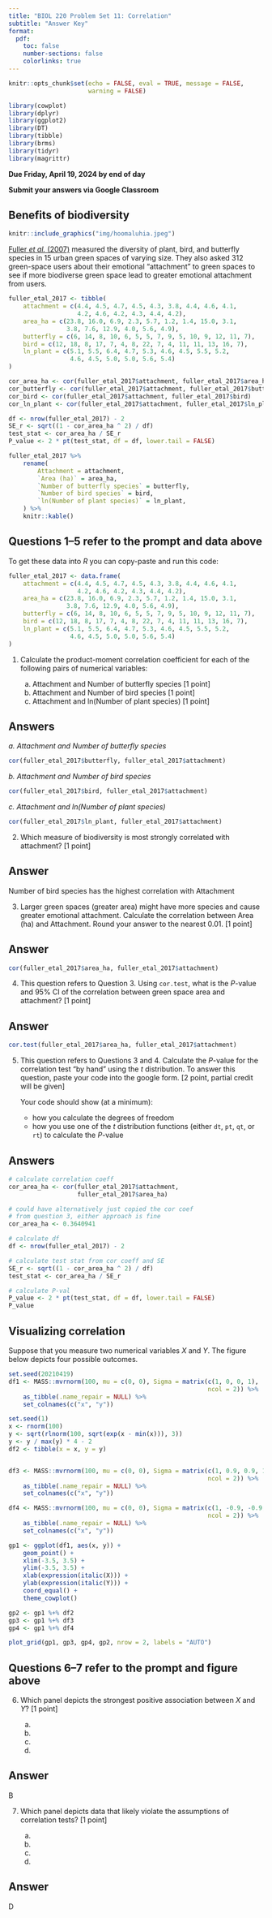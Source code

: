 ```yaml
---
title: "BIOL 220 Problem Set 11: Correlation"
subtitle: "Answer Key"
format:
  pdf:
    toc: false
    number-sections: false
    colorlinks: true
---
```


```r
knitr::opts_chunk$set(echo = FALSE, eval = TRUE, message = FALSE, 
                      warning = FALSE)

library(cowplot)
library(dplyr)
library(ggplot2)
library(DT)
library(tibble)
library(brms)
library(tidyr)
library(magrittr)
```


**Due Friday, April 19, 2024 by end of day**

**Submit your answers via Google Classroom**


## Benefits of biodiversity {.unnumbered}

```r
knitr::include_graphics("img/hoomaluhia.jpeg")
```

[Fuller *et al.* (2007)](https://doi.org/10.1098/rsbl.2007.0149) measured the diversity of plant, bird, and butterfly species in 15 urban green spaces of varying size. They also asked 312 green-space users about their emotional "attachment" to green spaces to see if more biodiverse green space lead to greater emotional attachment from users.


```r

fuller_etal_2017 <- tibble(
    attachment = c(4.4, 4.5, 4.7, 4.5, 4.3, 3.8, 4.4, 4.6, 4.1,
                   4.2, 4.6, 4.2, 4.3, 4.4, 4.2),
    area_ha = c(23.8, 16.0, 6.9, 2.3, 5.7, 1.2, 1.4, 15.0, 3.1, 
                3.8, 7.6, 12.9, 4.0, 5.6, 4.9),
    butterfly = c(6, 14, 8, 10, 6, 5, 5, 7, 9, 5, 10, 9, 12, 11, 7),
    bird = c(12, 18, 8, 17, 7, 4, 8, 22, 7, 4, 11, 11, 13, 16, 7),
    ln_plant = c(5.1, 5.5, 6.4, 4.7, 5.3, 4.6, 4.5, 5.5, 5.2, 
                 4.6, 4.5, 5.0, 5.0, 5.6, 5.4)
)

cor_area_ha <- cor(fuller_etal_2017$attachment, fuller_etal_2017$area_ha)
cor_butterfly <- cor(fuller_etal_2017$attachment, fuller_etal_2017$butterfly)
cor_bird <- cor(fuller_etal_2017$attachment, fuller_etal_2017$bird)
cor_ln_plant <- cor(fuller_etal_2017$attachment, fuller_etal_2017$ln_plant)

df <- nrow(fuller_etal_2017) - 2
SE_r <- sqrt((1 - cor_area_ha ^ 2) / df)
test_stat <- cor_area_ha / SE_r
P_value <- 2 * pt(test_stat, df = df, lower.tail = FALSE)

fuller_etal_2017 %>%
    rename(
        Attachment = attachment,
        `Area (ha)` = area_ha,
        `Number of butterfly species` = butterfly,
        `Number of bird species` = bird,
        `ln(Number of plant species)` = ln_plant,
    ) %>%
    knitr::kable()

```



::: {.callout-tip}
## Questions 1--5 refer to the prompt and data above

To get these data into *R* you can copy-paste and run this code:

```r
fuller_etal_2017 <- data.frame(
    attachment = c(4.4, 4.5, 4.7, 4.5, 4.3, 3.8, 4.4, 4.6, 4.1,
                   4.2, 4.6, 4.2, 4.3, 4.4, 4.2),
    area_ha = c(23.8, 16.0, 6.9, 2.3, 5.7, 1.2, 1.4, 15.0, 3.1, 
                3.8, 7.6, 12.9, 4.0, 5.6, 4.9),
    butterfly = c(6, 14, 8, 10, 6, 5, 5, 7, 9, 5, 10, 9, 12, 11, 7),
    bird = c(12, 18, 8, 17, 7, 4, 8, 22, 7, 4, 11, 11, 13, 16, 7),
    ln_plant = c(5.1, 5.5, 6.4, 4.7, 5.3, 4.6, 4.5, 5.5, 5.2, 
                 4.6, 4.5, 5.0, 5.0, 5.6, 5.4)
)
```

1. Calculate the product-moment correlation coefficient for each of the following pairs of numerical variables:

    a. Attachment and Number of butterfly species [1 point]
    b. Attachment and Number of bird species [1 point]
    c. Attachment and ln(Number of plant species) [1 point]

::: {.callout-note appearance="simple"}
## Answers

*a. Attachment and Number of butterfly species*

```r
cor(fuller_etal_2017$butterfly, fuller_etal_2017$attachment)
```

*b. Attachment and Number of bird species*

```r
cor(fuller_etal_2017$bird, fuller_etal_2017$attachment)
```

*c. Attachment and ln(Number of plant species)*

```r
cor(fuller_etal_2017$ln_plant, fuller_etal_2017$attachment)
```

:::

2. Which measure of biodiversity is most strongly correlated with attachment? [1 point]

::: {.callout-note appearance="simple"}
## Answer

Number of bird species has the highest correlation with Attachment


:::

3. Larger green spaces (greater area) might have more species and cause greater emotional attachment. Calculate the correlation between Area (ha) and Attachment. Round your answer to the nearest 0.01. [1 point]

::: {.callout-note appearance="simple"}
## Answer

```r
cor(fuller_etal_2017$area_ha, fuller_etal_2017$attachment)
```

:::

4. This question refers to Question 3. Using `cor.test`, what is the $P$-value and 95% CI of the correlation between green space area and attachment? [1 point]

::: {.callout-note appearance="simple"}
## Answer

```r
cor.test(fuller_etal_2017$area_ha, fuller_etal_2017$attachment)
```

:::

5. This question refers to Questions 3 and 4. Calculate the $P$-value for the correlation test "by hand" using the *t* distribution.  To answer this question, paste your code into the google form. [2 point, partial credit will be given]

    Your code should show (at a minimum):
    
    - how you calculate the degrees of freedom
    - how you use one of the *t* distribution functions (either `dt`, `pt`, `qt`, or `rt`) to calculate the *P*-value
    

::: {.callout-note appearance="simple"}
## Answers


```r
# calculate correlation coeff
cor_area_ha <- cor(fuller_etal_2017$attachment, 
                   fuller_etal_2017$area_ha)

# could have alternatively just copied the cor coef 
# from question 3, either approach is fine
cor_area_ha <- 0.3640941

# calculate df
df <- nrow(fuller_etal_2017) - 2

# calculate test stat from cor coeff and SE
SE_r <- sqrt((1 - cor_area_ha ^ 2) / df)
test_stat <- cor_area_ha / SE_r

# calculate P-val
P_value <- 2 * pt(test_stat, df = df, lower.tail = FALSE)
P_value
```

:::

:::


## Visualizing correlation {.unnumbered}

Suppose that you measure two numerical variables $X$ and $Y$. The figure below depicts four possible outcomes.

```r

set.seed(20210419)
df1 <- MASS::mvrnorm(100, mu = c(0, 0), Sigma = matrix(c(1, 0, 0, 1), 
                                                       ncol = 2)) %>%
    as_tibble(.name_repair = NULL) %>% 
    set_colnames(c("x", "y"))

set.seed(1)
x <- rnorm(100)
y <- sqrt(rlnorm(100, sqrt(exp(x - min(x))), 3))
y <- y / max(y) * 4 - 2
df2 <- tibble(x = x, y = y)


df3 <- MASS::mvrnorm(100, mu = c(0, 0), Sigma = matrix(c(1, 0.9, 0.9, 1), 
                                                       ncol = 2)) %>%
    as_tibble(.name_repair = NULL) %>% 
    set_colnames(c("x", "y"))

df4 <- MASS::mvrnorm(100, mu = c(0, 0), Sigma = matrix(c(1, -0.9, -0.9, 1), 
                                                       ncol = 2)) %>%
    as_tibble(.name_repair = NULL) %>% 
    set_colnames(c("x", "y"))

gp1 <- ggplot(df1, aes(x, y)) +
    geom_point() +
    xlim(-3.5, 3.5) +
    ylim(-3.5, 3.5) +
    xlab(expression(italic(X))) +
    ylab(expression(italic(Y))) +
    coord_equal() +
    theme_cowplot()

gp2 <- gp1 %+% df2
gp3 <- gp1 %+% df3
gp4 <- gp1 %+% df4

plot_grid(gp1, gp3, gp4, gp2, nrow = 2, labels = "AUTO")

```

::: {.callout-tip}
## Questions 6--7 refer to the prompt and figure above

  

6. Which panel depicts the strongest positive association between $X$ and $Y$? [1 point]

    a. 
    b.
    c.
    d.

::: {.callout-note appearance="simple"}
## Answer

B

:::


7. Which panel depicts data that likely violate the assumptions of correlation tests? [1 point]

    a. 
    b.
    c.
    d.


::: {.callout-note appearance="simple"}
## Answer

D

:::

:::
